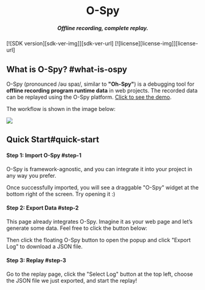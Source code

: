 
[license-img]: https://img.shields.io/github/license/HuolalaTech/page-spy-web?label=License
[license-url]: https://github.com/HuolalaTech/page-spy-web/blob/main/LICENSE
[sdk-ver-img]: https://img.shields.io/npm/v/@huolala-tech/page-spy-plugin-ospy?label=OSpy&color=white
[sdk-ver-url]: https://npmjs.com/package/@huolala-tech/page-spy-plugin-ospy


<div align="center">
  <Icon component={Logo} style={{ fontSize: 100, color: '#fff' }} />
  <h1>O-Spy</h1>
  <h5>Offline recording, complete replay.</h5>
</div>

<div className='badges'>
  [![SDK version][sdk-ver-img]][sdk-ver-url]
  [![license][license-img]][license-url]
</div>

## What is O-Spy? #what-is-ospy

O-Spy (pronounced /əʊ spaɪ/, similar to **"Oh-Spy"**) is a debugging tool for **offline recording program runtime data** in web projects. The recorded data can be replayed using the O-Spy platform. [Click to see the demo](/o-spy?url=demo).

The workflow is shown in the image below:

<a href={workflow} target="_blank">
  <img src={workflow} style={{width: '100%'}} />
</a>

## Quick Start#quick-start

#### Step 1: Import O-Spy #step-1

O-Spy is framework-agnostic, and you can integrate it into your project in any way you prefer.


<ImportGuide showConfig={false} />

Once successfully imported, you will see a draggable "O-Spy" widget at the bottom right of the screen. Try opening it :)


<CallOSpy />

#### Step 2: Export Data #step-2

This page already integrates O-Spy. Imagine it as your web page and let’s generate some data. Feel free to click the button below:


<MakeData />

Then click the floating O-Spy button to open the popup and click "Export Log" to download a JSON file.

#### Step 3: Replay #step-3

Go to <Link to="/o-spy?url=" target='_blank'>the replay page</Link>, click the "Select Log" button at the top left, choose the JSON file we just exported, and start the replay!
